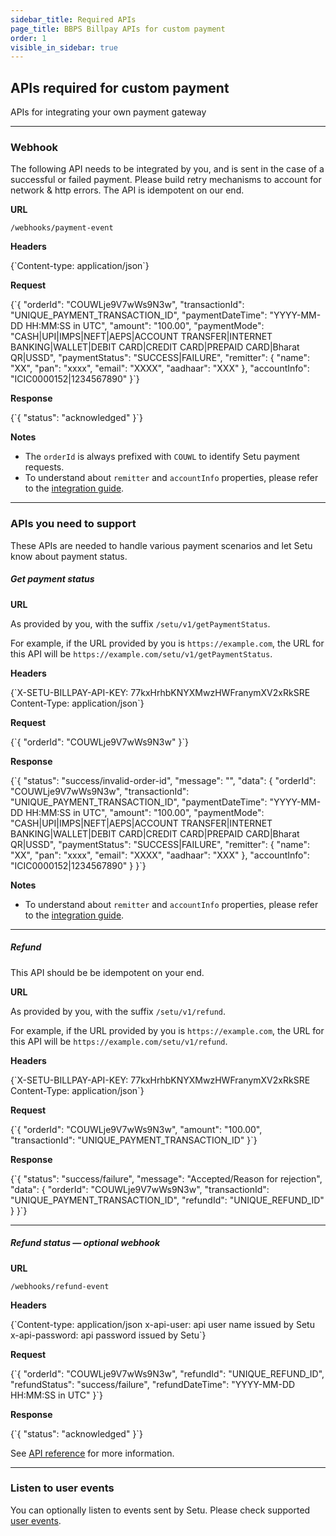 ```yaml
---
sidebar_title: Required APIs
page_title: BBPS Billpay APIs for custom payment
order: 1
visible_in_sidebar: true
---
```


## APIs required for custom payment

APIs for integrating your own payment gateway

<hr class="primary" />

### Webhook

The following API needs to be integrated by you, and is sent in the case of a successful or failed payment. Please build retry mechanisms to account for network & http errors. The API is idempotent on our end.

**URL**

`/webhooks/payment-event`

**Headers**

<CodeBlockWithCopy language="bash">
  {`Content-type: application/json`}
</CodeBlockWithCopy>

**Request**

<CodeBlockWithCopy language="json">
  {`{
  "orderId": "COUWLje9V7wWs9N3w",
  "transactionId": "UNIQUE_PAYMENT_TRANSACTION_ID",
  "paymentDateTime": "YYYY-MM-DD HH:MM:SS in UTC",
  "amount": "100.00",
  "paymentMode": "CASH|UPI|IMPS|NEFT|AEPS|ACCOUNT TRANSFER|INTERNET BANKING|WALLET|DEBIT CARD|CREDIT CARD|PREPAID CARD|Bharat QR|USSD",
  "paymentStatus": "SUCCESS|FAILURE",
  "remitter": {
    "name": "XX",
    "pan": "xxxx",
    "email": "XXXX",
    "aadhaar": "XXX"
  },
  "accountInfo": "ICIC0000152|1234567890"
}`}
</CodeBlockWithCopy>

**Response**

<CodeBlockWithCopy language="json">
  {`{
  "status": "acknowledged"
}`}
</CodeBlockWithCopy>

**Notes**

- The `orderId` is always prefixed with `COUWL` to identify Setu payment requests.
- To understand about `remitter` and `accountInfo` properties, please refer to the [integration guide](/payments/billpay/pre-built-screens/remitter-details).


<hr class="primary" />

### APIs you need to support

These APIs are needed to handle various payment scenarios and let Setu know about payment status.

##### Get payment status

**URL**

As provided by you, with the suffix `/setu/v1/getPaymentStatus`.

For example, if the URL provided by you is `https://example.com`, the URL for this API will be `https://example.com/setu/v1/getPaymentStatus`.

**Headers**

<CodeBlockWithCopy language="bash">
  {`X-SETU-BILLPAY-API-KEY: 77kxHrhbKNYXMwzHWFranymXV2xRkSRE
Content-Type: application/json`}
</CodeBlockWithCopy>

**Request**

<CodeBlockWithCopy language="json">
  {`{
  "orderId": "COUWLje9V7wWs9N3w"
}`}
</CodeBlockWithCopy>

**Response**

<CodeBlockWithCopy language="json">
  {`{
  "status": "success/invalid-order-id",
  "message": "",
  "data": {
    "orderId": "COUWLje9V7wWs9N3w",
    "transactionId": "UNIQUE_PAYMENT_TRANSACTION_ID",
    "paymentDateTime": "YYYY-MM-DD HH:MM:SS in UTC",
    "amount": "100.00",
    "paymentMode": "CASH|UPI|IMPS|NEFT|AEPS|ACCOUNT TRANSFER|INTERNET BANKING|WALLET|DEBIT CARD|CREDIT CARD|PREPAID CARD|Bharat QR|USSD",
    "paymentStatus": "SUCCESS|FAILURE",
    "remitter": {
      "name": "XX",
      "pan": "xxxx",
      "email": "XXXX",
      "aadhaar": "XXX"
    },
    "accountInfo": "ICIC0000152|1234567890"
  }
}`}
</CodeBlockWithCopy>

**Notes**

- To understand about `remitter` and `accountInfo` properties, please refer to the [integration guide](/payments/billpay/pre-built-screens/remitter-details).


<hr class="tertiary" />

##### Refund

This API should be be idempotent on your end.

**URL**

As provided by you, with the suffix `/setu/v1/refund`.

For example, if the URL provided by you is `https://example.com`, the URL for this API will be `https://example.com/setu/v1/refund`.

**Headers**

<CodeBlockWithCopy language="bash">
  {`X-SETU-BILLPAY-API-KEY: 77kxHrhbKNYXMwzHWFranymXV2xRkSRE
Content-Type: application/json`}
</CodeBlockWithCopy>

**Request**

<CodeBlockWithCopy language="json">
  {`{
  "orderId": "COUWLje9V7wWs9N3w",
  "amount": "100.00",
  "transactionId": "UNIQUE_PAYMENT_TRANSACTION_ID"
}`}
</CodeBlockWithCopy>

**Response**

<CodeBlockWithCopy language="json">
  {`{
  "status": "success/failure",
  "message": "Accepted/Reason for rejection",
  "data": {
    "orderId": "COUWLje9V7wWs9N3w",
    "transactionId": "UNIQUE_PAYMENT_TRANSACTION_ID",
    "refundId": "UNIQUE_REFUND_ID"
  }
}`}
</CodeBlockWithCopy>

<hr class="tertiary" />

##### Refund status — optional webhook

**URL**

`/webhooks/refund-event`

**Headers**

<CodeBlockWithCopy language="bash">
  {`Content-type: application/json
x-api-user: api user name issued by Setu
x-api-password: api password issued by Setu`}
</CodeBlockWithCopy>

**Request**

<CodeBlockWithCopy language="json">
  {`{
  "orderId": "COUWLje9V7wWs9N3w",
  "refundId": "UNIQUE_REFUND_ID",
  "refundStatus": "success/failure",
  "refundDateTime": "YYYY-MM-DD HH:MM:SS in UTC"
}`}
</CodeBlockWithCopy>

**Response**

<CodeBlockWithCopy language="json">
  {`{
  "status": "acknowledged"
}`}
</CodeBlockWithCopy>

See <a href="/payments/billpay/api-reference/white-label#/category~Payment/operation~refundWebhook" target="_blank">API reference</a> for more information.

<hr class="primary" />

### Listen to user events

You can optionally listen to events sent by Setu. Please check supported <a href="/payments/billpay/user-events" target="_blank">user events</a>.

<WasPageHelpful />
